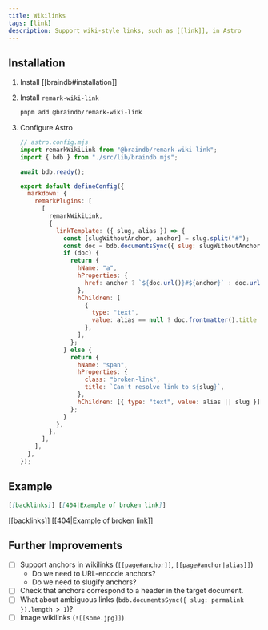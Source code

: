 ```yaml
---
title: Wikilinks
tags: [link]
description: Support wiki-style links, such as [[link]], in Astro
---
```


## Installation


<Steps>

1. Install [[braindb#installation]]
2. Install `remark-wiki-link`

   ```bash
   pnpm add @braindb/remark-wiki-link
   ```

3. Configure Astro

   ```js
   // astro.config.mjs
   import remarkWikiLink from "@braindb/remark-wiki-link";
   import { bdb } from "./src/lib/braindb.mjs";

   await bdb.ready();

   export default defineConfig({
     markdown: {
       remarkPlugins: [
         [
           remarkWikiLink,
           {
             linkTemplate: ({ slug, alias }) => {
               const [slugWithoutAnchor, anchor] = slug.split("#");
               const doc = bdb.documentsSync({ slug: slugWithoutAnchor })[0];
               if (doc) {
                 return {
                   hName: "a",
                   hProperties: {
                     href: anchor ? `${doc.url()}#${anchor}` : doc.url(),
                   },
                   hChildren: [
                     {
                       type: "text",
                       value: alias == null ? doc.frontmatter().title : alias,
                     },
                   ],
                 };
               } else {
                 return {
                   hName: "span",
                   hProperties: {
                     class: "broken-link",
                     title: `Can't resolve link to ${slug}`,
                   },
                   hChildren: [{ type: "text", value: alias || slug }],
                 };
               }
             },
           },
         ],
       ],
     },
   });
   ```

</Steps>

## Example

```md
[[backlinks]] [[404|Example of broken link]]
```

[[backlinks]] [[404|Example of broken link]]

## Further Improvements

- [ ] Support anchors in wikilinks (`[[page#anchor]]`, `[[page#anchor|alias]]`)
  - Do we need to URL-encode anchors?
  - Do we need to slugify anchors?
- [ ] Check that anchors correspond to a header in the target document.
- [ ] What about ambiguous links (`bdb.documentsSync({ slug: permalink }).length > 1`)?
- [ ] Image wikilinks (`![[some.jpg]]`)
